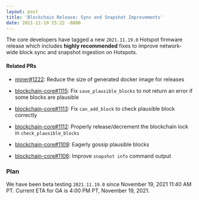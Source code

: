 ```yaml
---
layout: post
title: 'Blockchain Release: Sync and Snapshot Improvements'
date: 2021-11-19 15:22 -0800
---
```


The core developers have tagged a new `2021.11.19.0` Hotspot firmware release which includes
**highly recommended** fixes to improve network-wide block sync and snapshot ingestion on Hotspots.

#### Related PRs

- [miner#1222](https://github.com/helium/miner/pull/1222): Reduce the size of generated docker image
  for releases

- [blockchain-core#1115](https://github.com/helium/blockchain-core/pull/1115): Fix
  `save_plausible_blocks` to not return an error if some blocks are plausible
- [blockchain-core#1113](https://github.com/helium/blockchain-core/pull/1113): Fix `can_add_block`
  to check plausible block correctly
- [blockchain-core#1112](https://github.com/helium/blockchain-core/pull/1112): Properly
  release/decrement the blockchain lock in `check_plausible_blocks`
- [blockchain-core#1109](https://github.com/helium/blockchain-core/pull/1109): Eagerly gossip
  plausible blocks
- [blockchain-core#1106](https://github.com/helium/blockchain-core/pull/1106): Improve
  `snapshot info` command output

### Plan

We have been beta testing `2021.11.19.0` since November 19, 2021 11:40 AM PT. Current ETA for GA is
4:00 PM PT, November 19, 2021.
